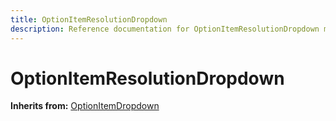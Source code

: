 ```yaml
---
title: OptionItemResolutionDropdown
description: Reference documentation for OptionItemResolutionDropdown meta class
---
```



# OptionItemResolutionDropdown

**Inherits from:** [OptionItemDropdown](/classes/optionitemdropdown)

<ClassDetails file="/db/classes/OptionItemResolutionDropdown.4e6b396bd9c4.json" />
